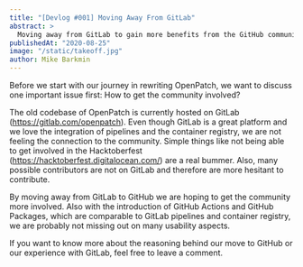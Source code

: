 ```yaml
---
title: "[Devlog #001] Moving Away From GitLab"
abstract: >
  Moving away from GitLab to gain more benefits from the GitHub community.
publishedAt: "2020-08-25"
image: "/static/takeoff.jpg"
author: Mike Barkmin
---
```


Before we start with our journey in rewriting OpenPatch, we want to discuss
one important issue first: How to get the community involved?

The old codebase of OpenPatch is currently hosted on GitLab
(https://gitlab.com/openpatch). Even though GitLab is a great platform and we
love the integration of pipelines and the container registry, we are not
feeling the connection to the community. Simple things like not being able to
get involved in the Hacktoberfest (https://hacktoberfest.digitalocean.com/)
are a real bummer. Also, many possible contributors are not on GitLab and
therefore are more hesitant to contribute.

By moving away from GitLab to GitHub we are hoping to get the community more
involved. Also with the introduction of GitHub Actions and GitHub Packages,
which are comparable to GitLab pipelines and container registry, we are
probably not missing out on many usability aspects.

If you want to know more about the reasoning behind our move to GitHub or our
experience with GitLab, feel free to leave a comment.
